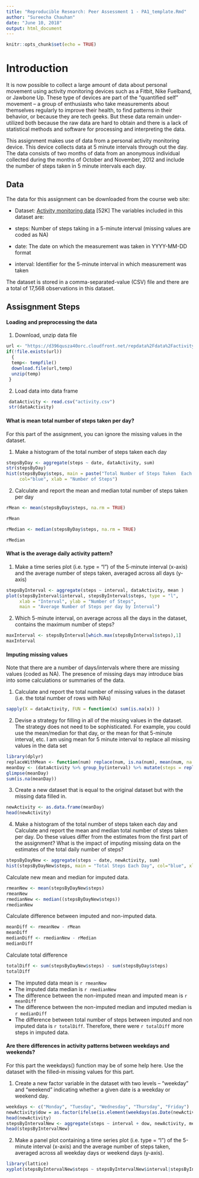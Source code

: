 ```yaml
---
title: "Reproducible Research: Peer Assessment 1 - PA1_template.Rmd"
author: "Sureecha Chauhan"
date: "June 10, 2018"
output: html_document
---
```


```r
knitr::opts_chunk$set(echo = TRUE)
```
# Introduction
It is now possible to collect a large amount of data about personal movement using activity monitoring devices such as a Fitbit, Nike Fuelband, or Jawbone Up. These type of devices are part of the "quantified self" movement -- a group of enthusiasts who take measurements about themselves regularly to improve their health, to find patterns in their behavior, or because they are tech geeks. But these data remain under-utilized both because the raw data are hard to obtain and there is a lack of statistical methods and software for processing and interpreting the data.

This assignment makes use of data from a personal activity monitoring device. This device collects data at 5 minute intervals through out the day. The data consists of two months of data from an anonymous individual collected during the months of October and November, 2012 and include the number of steps taken in 5 minute intervals each day.

## Data
The data for this assignment can be downloaded from the course web site:

* Dataset: [Activity monitoring data](https://d396qusza40orc.cloudfront.net/repdata%2Fdata%2Factivity.zip) [52K]
The variables included in this dataset are:

* steps: Number of steps taking in a 5-minute interval (missing values are coded as NA)

* date: The date on which the measurement was taken in YYYY-MM-DD format

* interval: Identifier for the 5-minute interval in which measurement was taken

The dataset is stored in a comma-separated-value (CSV) file and there are a total of 17,568 observations in this dataset.

## Assisgnment Steps

#### Loading and preprocessing the data

1. Download, unzip data file
```r
url <- "https://d396qusza40orc.cloudfront.net/repdata%2Fdata%2Factivity.zip"
if(!file.exists(url))
  {
  temp<- tempfile()
  download.file(url,temp)
  unzip(temp)
 }

```

2. Load data into data frame
``` r
 dataActivity <- read.csv("activity.csv")
 str(dataActivity)
```

#### What is mean total number of steps taken per day?
For this part of the assignment, you can ignore the missing values in the dataset.

1. Make a histogram of the total number of steps taken each day
``` r
stepsByDay <- aggregate(steps ~ date, dataActivity, sum)
str(stepsByDay)
hist(stepsByDay$steps, main = paste("Total Number of Steps Taken  Each Day"),
     col="blue", xlab = "Number of Steps")

```

2. Calculate and report the mean and median total number of steps taken per day
``` r
rMean <- mean(stepsByDay$steps, na.rm = TRUE)

rMean

rMedian <- median(stepsByDay$steps, na.rm = TRUE)

rMedian

```
#### What is the average daily activity pattern?
1. Make a time series plot (i.e. type = "l") of the 5-minute interval (x-axis) and the average number of steps taken, averaged across all days (y-axis)
```r
stepsByInterval <- aggregate(steps ~ interval, dataActivity, mean )
plot(stepsByInterval$interval, stepsByInterval$steps, type = "l",
     xlab = "Interval", ylab = "Number of Steps", 
     main = "Average Number of Steps per day by Interval")
```

2. Which 5-minute interval, on average across all the days in the dataset, contains the maximum number of steps?
```r
maxInterval <- stepsByInterval[which.max(stepsByInterval$steps),1]
maxInterval
```
#### Imputing missing values
Note that there are a number of days/intervals where there are missing values (coded as NA). The presence of missing days may introduce bias into some calculations or summaries of the data.

1. Calculate and report the total number of missing values in the dataset (i.e. the total number of rows with NAs)
``` r
sapply(X = dataActivity, FUN = function(x) sum(is.na(x)) )

```

2. Devise a strategy for filling in all of the missing values in the dataset. The strategy does not need to be sophisticated. For example, you could use the mean/median for that day, or the mean for that 5-minute interval, etc.
I am using mean for 5 minute interval to replace all missing values in the data set
``` r
library(dplyr)
replaceWithMean <- function(num) replace(num, is.na(num), mean(num, na.rm = TRUE))
meanDay <- (dataActivity %>% group_by(interval) %>% mutate(steps = replaceWithMean(steps)))
glimpse(meanDay)
sum(is.na(meanDay))

```
3. Create a new dataset that is equal to the original dataset but with the missing data filled in.

``` r
newActivity <- as.data.frame(meanDay)
head(newActivity)
```

4. Make a histogram of the total number of steps taken each day and Calculate and report the mean and median total number of steps taken per day. Do these values differ from the estimates from the first part of the assignment? What is the impact of imputing missing data on the estimates of the total daily number of steps?

``` r
stepsByDayNew <- aggregate(steps ~ date, newActivity, sum)
hist(stepsByDayNew$steps, main = "Total Steps Each Day", col="blue", xlab="Number of Steps")
```

Calculate new mean and median for imputed data.
``` r
rmeanNew <- mean(stepsByDayNew$steps)
rmeanNew
rmedianNew <- median((stepsByDayNew$steps))
rmedianNew
```

Calculate difference between imputed and non-imputed data.
``` r
meanDiff <- rmeanNew - rMean
meanDiff
medianDiff <- rmedianNew - rMedian
medianDiff
```

Calculate total difference

``` r
totalDiff <- sum(stepsByDayNew$steps) - sum(stepsByDay$steps)
totalDiff
```

* The imputed data mean is `r rmeanNew`
* The imputed data median is `r rmedianNew`
* The difference between the non-imputed mean and imputed mean is `r meanDiff`
* The difference between the non-imputed median and imputed median is `r medianDiff`
* The difference between total number of steps between imputed and non imputed data is `r totalDiff`. Therefore, there were `r totalDiff` more steps in imputed data.

#### Are there differences in activity patterns between weekdays and weekends?
For this part the weekdays() function may be of some help here. Use the dataset with the filled-in missing values for this part.

1. Create a new factor variable in the dataset with two levels -- "weekday" and "weekend" indicating whether a given date is a weekday or weekend day.
``` r
weekdays <- c("Monday", "Tuesday", "Wednesday", "Thursday", "Friday")
newActivity$dow = as.factor(ifelse(is.element(weekdays(as.Date(newActivity$date)),weekdays),"Weekday","Weekend"))
head(newActivity)
stepsByIntervalNew <- aggregate(steps ~ interval + dow, newActivity, mean)
head(stepsByIntervalNew)

```
2. Make a panel plot containing a time series plot (i.e. type = "l") of the 5-minute interval (x-axis) and the average number of steps taken, averaged across all weekday days or weekend days (y-axis). 
```r
library(lattice)
xyplot(stepsByIntervalNew$steps ~ stepsByIntervalNew$interval|stepsByIntervalNew$dow, main = "Average Steps Per Day by Interval", xlab="Interval", ylab="Number of Steps", layout=c(1,2), type="l")
```